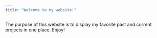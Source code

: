 ```yaml
---
title: "Welcome to my website!"
---
```


The purpose of this website is to display my favorite past and current projects in one place. Enjoy!